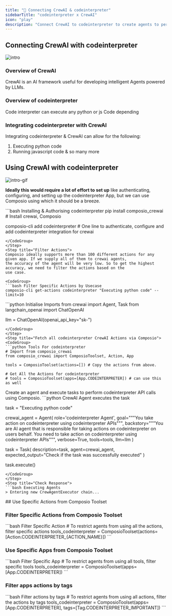 ```yaml
---
title: "🚀 Connecting CrewAI & codeinterpreter"
sidebarTitle: "codeinterpreter x CrewAI"
icon: "play"
description: "Connect CrewAI to codeinterpreter to create agents to perform tasks using natural language"
---
```


## Connecting CrewAI with codeinterpreter
![intro](/media/intro.jpg)

### Overview of CrewAI

CrewAI is an AI framework useful for developing intelligent Agents powered by LLMs.

### Overview of codeinterpreter

Code interpreter can execute any python or js Code depending

### Integrating codeinterpreter with CrewAI

Integrating codeinterpreter & CrewAI can allow for the following:

1. Executing python code
2. Running javascript code
& so many more

## Using CrewAI with codeinterpreter
![intro-gif](/media/intro.gif)
<Steps>
<Step title="Setting Up the Environment">

**Ideally this would require a lot of effort to set up** like authenticating, configuring, and setting up the codeinterpreter App, but we can use Composio using which it should be a breeze.

<CodeGroup>
```bash Installing & Authorising codeinterpreter
pip install composio_crewai # Install crewai, Composio 

composio-cli add codeinterpreter # One line to authenticate, configure and add codeinterpreter integration for crewai
```
</CodeGroup>
</Step>
<Step title="Filter Actions">
Composio ideally supports more than 100 different actions for any given app. If we supply all of them to crewai agents, 
the accuracy of the agent will be very low. So to get the highest accuracy, we need to filter the actions based on the 
use case.

<CodeGroup>
```bash Filter Specific Actions by Usecase
composio-cli get-actions codeinterpreter "Executing python code" --limit=10
```
</CodeGroup>

</Step>
<Step title="Import Base Packages">

<CodeGroup>
```python Initialise Imports
from crewai import Agent, Task
from langchain_openai import ChatOpenAI

llm = ChatOpenAI(openai_api_key="sk-<OPENAI KEY>")
```
</CodeGroup>
</Step>
<Step title="Fetch all codeinterpreter CrewAI Actions via Composio">
<CodeGroup>
```python Tools For codeinterpreter
# Import from composio_crewai
from composio_crewai import ComposioToolset, Action, App

tools = ComposioToolset(actions=[]) # Copy the actions from above. 

# Get All the Actions for codeinterpreter
# tools = ComposioToolset(apps=[App.CODEINTERPRETER]) # can use this as well
```
</CodeGroup>
</Step>
<Step title="Execute the Agent">
Create an agent and execute tasks to perform codeinterpreter API calls using Composio. 
<CodeGroup>
```python CrewAI Agent executes the task

task = "Executing python code"

crewai_agent = Agent(
    role='codeinterpreter Agent',
    goal="""You take action on codeinterpreter using codeinterpreter APIs""",
    backstory="""You are AI agent that is responsible for taking actions on codeinterpreter on users behalf. You need to take action on codeinterpreter using codeinterpreter APIs""",
    verbose=True,
    tools=tools,
    llm=llm
)

task = Task(
    description=task,
    agent=crewai_agent,
    expected_output="Check if the task was successfully executed"
)

task.execute()
```
</CodeGroup>
</Step>
<Step title="Check Response">
```bash Executing Agents
> Entering new CrewAgentExecutor chain...
```
</Step>
</Steps>
## Use Specific Actions from Composio Toolset

### Filter Specific Actions from Composio Toolset

<CodeGroup>
```bash Filter Specific Action
# To restrict agents from using all the actions, filter specific actions
tools_codeinterpreter = ComposioToolset(actions=[Action.CODEINTERPRETER_{ACTION_NAME}])
```
</CodeGroup>

### Use Specific Apps from Composio Toolset
<CodeGroup>
```bash Filter Specific App
# To restrict agents from using all tools, filter specific tools
tools_codeinterpreter = ComposioToolset(apps=[App.CODEINTERPRETER])
```
</CodeGroup>

### Filter apps actions by tags 
<CodeGroup>
```bash Filter actions by tags
# To restrict agents from using all actions, filter the actions by tags
tools_codeinterpreter = ComposioToolset(apps=[App.CODEINTERPRETER], tags=[Tag.CODEINTERPRETER_IMPORTANT])
```
</CodeGroup>